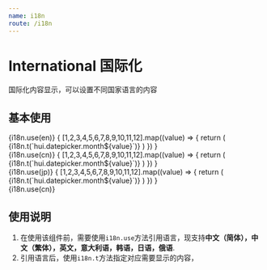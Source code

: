 ```yaml
---
name: i18n
route: /i18n
---
```



# International 国际化
国际化内容显示，可以设置不同国家语言的内容


## 基本使用

<Playground>
    <div>
        {i18n.use(en)}
        <Card header={i18n.t("hui.select.loading")}>
            {
              [1,2,3,4,5,6,7,8,9,10,11,12].map((value) => {
                return (
                  <span>{i18n.t(`hui.datepicker.month${value}`)} </span>
                )
              })
            } 
        </Card>
    </div>
</Playground>

<Playground>
    <div>
        {i18n.use(cn)}
        <Card header={i18n.t("hui.select.loading")}>
            {
              [1,2,3,4,5,6,7,8,9,10,11,12].map((value) => {
                return (
                  <span>{i18n.t(`hui.datepicker.month${value}`)} </span>
                )
              })
            }
        </Card>
    </div>
</Playground>

<Playground>
    <div>
        {i18n.use(jp)}
        <Card header={i18n.t("hui.select.loading")}>
          {
            [1,2,3,4,5,6,7,8,9,10,11,12].map((value) => {
              return (
                <span>{i18n.t(`hui.datepicker.month${value}`)} </span>
              )
            })
          }
        </Card>
    </div>
    {i18n.use(cn)}
</Playground>


## 使用说明

1. 在使用该组件前，需要使用`i18n.use`方法引用语言，现支持**中文（简体），中文（繁体），英文，意大利语，韩语，日语，俄语**.
2. 引用语言后，使用`i18n.t`方法指定对应需要显示的内容，
